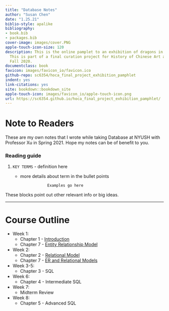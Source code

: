 ```yaml
--- 
title: "Database Notes"
author: "Susan Chen"
date: "1.25.21"
biblio-style: apalike
bibliography:
- book.bib
- packages.bib
cover-image: images/cover.PNG
apple-touch-icon-size: 120
description: This is the online pamplet to an exhibition of dragons in Chinese art.
  This is part of a final curation project for History of Chinese Art at NYU Shanghai
  Fall 2020.
documentclass: book
favicon: images/favicon_io/favicon.ico
github-repo: sc6354/hoca_final_project_exhibition_pamphlet
indent: yes
link-citations: yes
site: bookdown::bookdown_site
apple-touch-icon: images/favicon_io/apple-touch-icon.png
url: https://sc6354.github.io/hoca_final_project_exhibition_pamphlet/
---
```


# Note to Readers {-}
These are my own notes that I wrote while taking Database at NYUSH with Professor Xu in Spring 2021. Hope my notes can be of benefit to you. 

### Reading guide {-}

1. `KEY TERMS` - definition here 
      - more details about term in the bullet points
      
                        
                        Examples go here 
  
:::note 
These blocks point out other relevant info or big ideas.
:::

---
# Course Outline {-}
- Week 1:
    - Chapter 1 - [Introduction](https://sc6354.github.io/databases_notes/intro.html)
    - Chapter 7 - [Entity Relationship Model](https://sc6354.github.io/databases_notes/relational-database-design.html)
- Week 2:
    - Chapter 2 - [Relational Model](https://sc6354.github.io/databases_notes/introduction-to-the-relational-model.html)
    - Chapter 7 - [ER and Relational Models](https://sc6354.github.io/databases_notes/relational-database-design.html)
- Week 3-5:
    - Chapter 3 - SQL
- Week 6: 
    - Chapter 4 - Intermediate SQL
- Week 7: 
    - Midterm Review 
- Week 8:
    -  Chapter 5 - Advanced SQL



